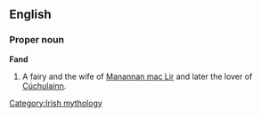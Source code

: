 ==English==

===Proper noun===
'''Fand'''

# A fairy and the wife of [[Manannan mac Lir]] and later the lover of [[Cúchulainn]].

[[Category:Irish mythology]]